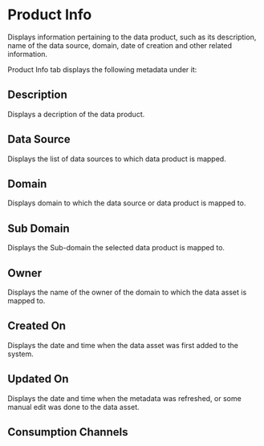 # Product Info
Displays information pertaining to the data product, such as its description, name of the data source, domain, date of creation and other related information. 

Product Info tab displays the following metadata under it:

## Description
Displays a decription of the data product.

## Data Source
Displays the list of data sources to which data product is mapped. 

## Domain
Displays domain to which the data source or data product is mapped to.

## Sub Domain
Displays the Sub-domain the selected data product is mapped to.

## Owner
Displays the name of the owner of the domain to which the data asset is mapped to.

## Created On 
Displays the date and time when the data asset was first added to the system.

## Updated On
Displays the date and time when the metadata was refreshed, or some manual edit was done to the data asset.

## Consumption Channels
